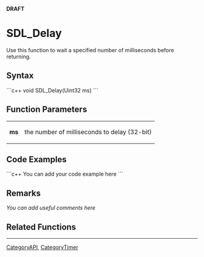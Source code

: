 <!-- pragma section-numbers off -->
<!-- pragma disable-camelcase -->
'''DRAFT'''

= SDL_Delay =
Use this function to wait a specified number of milliseconds before returning.


== Syntax ==
```c++
void SDL_Delay(Uint32 ms)
```

== Function Parameters ==
{|
|'''ms'''
|the number of milliseconds to delay (32-bit)
|}

== Code Examples ==
```c++
You can add your code example here
```

== Remarks ==
''You can add useful comments here''

== Related Functions ==

----
[[CategoryAPI]], [[CategoryTimer]]
